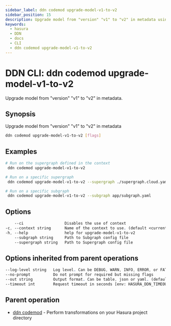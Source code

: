 ```yaml
---
sidebar_label: ddn codemod upgrade-model-v1-to-v2
sidebar_position: 15
description: Upgrade model from "version" "v1" to "v2" in metadata using the DDN CLI
keywords:
  - hasura
  - DDN
  - docs
  - CLI
  - ddn codemod upgrade-model-v1-to-v2
---
```


# DDN CLI: ddn codemod upgrade-model-v1-to-v2

Upgrade model from "version" "v1" to "v2" in metadata.

## Synopsis

Upgrade model from "version" "v1" to "v2" in metadata

```bash
ddn codemod upgrade-model-v1-to-v2 [flags]
```

## Examples

```bash
# Run on the supergraph defined in the context
 ddn codemod upgrade-model-v1-to-v2

# Run on a specific supergraph
 ddn codemod upgrade-model-v1-to-v2 --supergraph ./supergraph.cloud.yaml

# Run on a specific subgraph
 ddn codemod upgrade-model-v1-to-v2 --subgraph app/subgraph.yaml
```

## Options

```sass
    --ci                  Disables the use of context
-c, --context string      Name of the context to use. (default <current_context>)
-h, --help                help for upgrade-model-v1-to-v2
    --subgraph string     Path to Subgraph config file
    --supergraph string   Path to Supergraph config file
```

## Options inherited from parent operations

```sass
--log-level string   Log level. Can be DEBUG, WARN, INFO, ERROR, or FATAL. (default "INFO")
--no-prompt          Do not prompt for required but missing flags
--out string         Output format. Can be table, json or yaml. (default "table")
--timeout int        Request timeout in seconds [env: HASURA_DDN_TIMEOUT] (default 100)
```

## Parent operation

- [ddn codemod](/reference/cli/commands/ddn_codemod) - Perform transformations on your Hasura project directory
